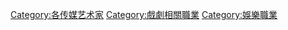 {{DEFAULTSORT:Dance occupations}}
[[Category:各传媒艺术家|Category:各传媒艺术家]]
[[Category:戲劇相關職業|Category:戲劇相關職業]]
[[Category:娛樂職業|Category:娛樂職業]]